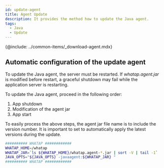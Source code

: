 ```yaml
---
id: update-agent
title: Agent Update
description: It provides the method how to update the Java agent.
tags:
  - Java
  - Update
---
```


{@include: ../common-items/_download-agent.mdx}

## Automatic configuration of the update agent

To update the Java agent, the server must be restarted. If _whatap.agent.jar_ is modified before restart, a graceful shutdown may fail while the application server is restarting.

To update the Java agent, proceed in the following order:

1. App shutdown
2. Modification of the agent jar
3. App start

To easily process the above steps, the agent jar file name is to include the version number. It is important to set to automatically apply the latest versions during the update.

```bash {3} showLineNumbers
########## WHATAP ############
WHATAP_HOME=/whatap
WHATAP_JAR=`ls ${WHATAP_HOME}/whatap.agent-*.jar | sort -V | tail -1`
JAVA_OPTS="${JAVA_OPTS} -javaagent:${WHATAP_JAR} "
########## WHATAP ############
```
